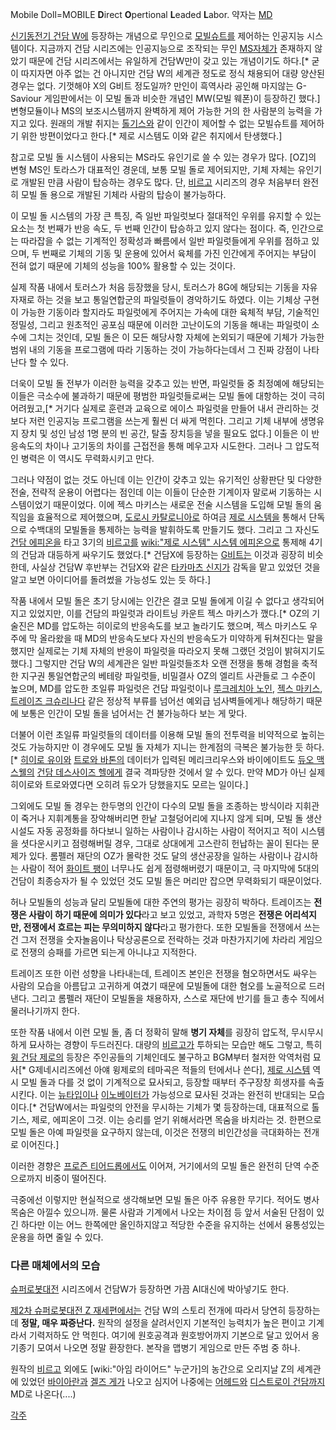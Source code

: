 Mobile Doll=MOBILE '''D'''irect '''O'''pertional '''L'''eaded '''L'''abor. 약자는 [[MD]]

[[신기동전기 건담 W]]에 등장하는 개념으로 무인으로 [[모빌슈트]]를 제어하는 인공지능 시스템이다. 지금까지 건담 시리즈에는 인공지능으로 조작되는 무인 [[MS]]자체가 존재하지 않았기 때문에 건담 시리즈에서는 유일하게 건담W만이 갖고 있는 개념이기도 하다.[* 굳이 따지자면 아주 없는 건 아니지만 건담 W의 세계관 정도로 정식 채용되어 대량 양산된 경우는 없다. 기껏해야 X의 G비트 정도일까? 만인이 흑역사라 공인해 마지않는 G-Saviour 게임판에서는 이 모빌 돌과 비슷한 개념인 MW(모빌 웨폰)이 등장하긴 했다.] 변형모듈이나 MS의 보조시스템까지 완벽하게 제어 가능한 거의 한 사람분의 능력을 가지고 있다. 원래의 개발 취지는 [[톨기스]]와 같이 인간이 제어할 수 없는 모빌슈트를 제어하기 위한 방편이었다고 한다.[* 제로 시스템도 이와 같은 취지에서 탄생했다.]

참고로 모빌 돌 시스템이 사용되는 MS라도 유인기로 쓸 수 있는 경우가 많다. [OZ]의 변형 MS인 토라스가 대표적인 경운데, 보통 모빌 돌로 제어되지만, 기체 자체는 유인기로 개발된 만큼 사람이 탑승하는 경우도 많다. 단, [[비르고]] 시리즈의 경우 처음부터 완전히 모빌 돌 용으로 개발된 기체라 사람의 탑승이 불가능하다.

이 모빌 돌 시스템의 가장 큰 특징, 즉 일반 파일럿보다 절대적인 우위를 유지할 수 있는 요소는 첫 번째가 반응 속도, 두 번째 인간이 탑승하고 있지 않다는 점이다. 즉, 인간으로는 따라잡을 수 없는 기계적인 정확성과 빠름에서 일반 파일럿들에게 우위를 점하고 있으며, 두 번째로 기체의 기동 및 운용에 있어서 육체를 가진 인간에게 주어지는 부담이 전혀 없기 때문에 기체의 성능을 100% 활용할 수 있는 것이다.

실제 작품 내에서 토러스가 처음 등장했을 당시, 토러스가 8G에 해당되는 기동을 자유자재로 하는 것을 보고 통일연합군의 파일럿들이 경악하기도 하였다. 이는 기체상 구현이 가능한 기동이라 할지라도 파일럿에게 주어지는 가속에 대한 육체적 부담, 기술적인 정밀성, 그리고 원초적인 공포심 때문에 이러한 고난이도의 기동을 해내는 파일럿이 소수에 그치는 것인데, 모빌 돌은 이 모든 해당사항 자체에 논외되기 때문에 기체가 가능한 범위 내의 기동을 프로그램에 따라 기동하는 것이 가능하다는데서 그 진짜 강점이 나타난다 할 수 있다.

더욱이 모빌 돌 전부가 이러한 능력을 갖추고 있는 반면, 파일럿들 중 최정예에 해당되는 이들은 극소수에 불과하기 때문에 평범한 파일럿들로써는 모빌 돌에 대항하는 것이 극히 어려웠고,[* 거기다 실제로 훈련과 교육으로 에이스 파일럿을 만들어 내서 관리하는 것보다 저런 인공지능 프로그램을 쓰는게 훨씬 더 싸게 먹힌다. 그리고 기체 내부에 생명유지 장치 및 성인 남성 1명 분의 빈 공간, 탈출 장치등을 넣을 필요도 없다.] 이들은 이 반응속도의 차이나 고기동의 차이를 근접전을 통해 메우고자 시도한다. 그러나 그 압도적인 병력은 이 역시도 무력화시키고 만다.

그러나 약점이 없는 것도 아닌데 이는 인간이 갖추고 있는 유기적인 상황판단 및 다양한 전술, 전략적 운용이 어렵다는 점인데 이는 이들이 단순한 기계이자 말로써 기동하는 시스템이었기 때문이었다. 이에 젝스 마키스는 새로운 전술 시스템을 도입해 모빌 돌의 움직임을 효율적으로 제어했으며, [[도로시 카탈로니아]]로 하여금 [[제로 시스템]]을 통해서 단독으로 수백대의 모빌돌을 통제하는 능력을 발휘하도록 만들기도 했다. 그리고 그 자신도 [[건담 에피온]]을 타고 3기의 [[비르고]]를 [[wiki:"제로 시스템" 시스템 에피온]]으로 통제해 4기의 건담과 대등하게 싸우기도 했었다.[* 건담X에 등장하는 [[G비트]]는 이것과 굉장히 비슷한데, 사실상 건담W 후반부는 건담X와 같은 [[타카마츠 신지]]가 감독을 맡고 있었던 것을 알고 보면 아이디어를 돌려썼을 가능성도 있는 듯 하다.]

작품 내에서 모빌 돌은 초기 당시에는 인간은 결코 모빌 돌에게 이길 수 없다고 생각되어지고 있었지만, 이를 건담의 파일럿과 라이트닝 카운트 젝스 마키스가 깼다.[* OZ의 기술진은 MD를 압도하는 히이로의 반응속도를 보고 놀라기도 했으며, 젝스 마키스도 우주에 막 올라왔을 때 MD의 반응속도보다 자신의 반응속도가 미약하게 뒤쳐진다는 말을 했지만 실제로는 기체 자체의 반응이 파일럿을 따라오지 못해 그랬던 것임이 밝혀지기도 했다.] 그렇지만 건담 W의 세계관은 일반 파일럿들조차 오랜 전쟁을 통해 경험을 축적한 지구권 통일연합군의 베테랑 파일럿들, 비밀결사 OZ의 엘리트 사관들로 그 수준이 높으며, MD를 압도한 초일류 파일럿은 건담 파일럿이나 [[루크레치아 노인]], [[젝스 마키스]], [[트레이즈 크슈리나다]] 같은 정상적 부류를 넘어선 예외급 넘사벽들에게나 해당하기 때문에 보통은 인간이 모빌 돌을 넘어서는 건 불가능하다 보는 게 맞다. 

더불어 이런 초일류 파일럿들의 데이터를 이용해 모빌 돌의 전투력을 비약적으로 높히는 것도 가능하지만 이 경우에도 모빌 돌 자체가 지니는 한계점의 극복은 불가능한 듯 하다.[* [[히이로 유이]]와 [[트로와 바톤]]의 데이터가 입력된 메리크리우스와 바이에이트도 [[듀오 맥스웰]]의 [[건담 데스사이즈 헬]]에게 결국 격파당한 것에서 알 수 있다. 만약 MD가 아닌 실제 히이로와 트로와였다면 오히려 듀오가 당했을지도 모르는 일이다.] 

그외에도 모빌 돌 경우는 한두명의 인간이 다수의 모빌 돌을 조종하는 방식이라 지휘관이 죽거나 지휘계통을 장악해버리면 한낱 고철덩어리에 지나지 않게 되며, 모빌 돌 생산시설도 자동 공정화를 하다보니 일하는 사람이나 감시하는 사람이 적어지고 적이 시스템을 셧다운시키고 점령해버릴 경우, 그대로 상대에게 고스란히 헌납하는 꼴이 된다는 문제가 있다. 롬펠러 재단의 OZ가 몰락한 것도 달의 생산공장을 일하는 사람이나 감시하는 사람이 적어 [[화이트 팽]]이 너무나도 쉽게 점령해버렸기 때문이고, 극 마지막에 5대의 건담이 최종승자가 될 수 있었던 것도 모빌 돌은 머리만 잡으면 무력화되기 때문이었다.

허나 모빌돌의 성능과 달리 모빌돌에 대한 주연의 평가는 굉장히 박하다. 트레이즈는 '''전쟁은 사람이 하기 때문에 의미가 있다'''라고 보고 있었고, 과학자 5명은 '''전쟁은 어리석지만, 전쟁에서 흐르는 피는 무의미하지 않다'''라고 평가한다. 또한 모빌돌을 전쟁에서 쓰는 건 그저 전쟁을 숫자놀음이나 탁상공론으로 전락하는 것과 마찬가지기에 차라리 게임으로 전쟁의 승패를 가르면 되는게 아니냐고 지적한다.

트레이즈 또한 이런 성향을 나타내는데, 트레이즈 본인은 전쟁을 혐오하면서도 싸우는 사람의 모습을 아름답고 고귀하게 여겼기 때문에 모빌돌에 대한 혐오를 노골적으로 드러낸다. 그리고 롬펠러 재단이 모빌돌을 채용하자, 스스로 재단에 반기를 들고 총수 직에서 물러나기까지 한다.

또한 작품 내에서 이런 모빌 돌, 좀 더 정확히 말해 '''병기 자체'''를 굉장히 압도적, 무시무시하게 묘사하는 경향이 두드러진다. 대량의 [[비르고]]가 투하되는 모습만 해도 그렇고, 특히 [[윙 건담 제로]]의 등장은 주인공들의 기체인데도 불구하고 BGM부터 철저한 악역처럼 묘사[* G제네시리즈에선 아얘 윙제로의 테마곡은 적들의 턴에서나 쓴다], [[제로 시스템]] 역시 모빌 돌과 다를 것 없이 기계적으로 묘사되고, 등장할 때부터 주구장창 희생자를 속출시킨다. 이는 [[뉴타입]]이나 [[이노베이터]]가 가능성으로 묘사된 것과는 완전히 반대되는 모습이다.[* 건담W에서는 파일럿의 안전을 무시하는 기체가 몇 등장하는데, 대표적으로 톨기스, 제로, 에피온이 그것. 이는 승리를 얻기 위해서라면 목숨을 바치라는 것. 한편으로 모빌 돌은 아예 파일럿을 요구하지 않는데, 이것은 전쟁의 비인간성을 극대화하는 전개로 이어진다.]

이러한 경향은 [[프로즌 티어드롭]]에서도 이어져, 거기에서의 모빌 돌은 완전히 단역 수준으로까지 비중이 떨어진다. 

극중에선 이렇지만 현실적으로 생각해보면 모빌 돌은 아주 유용한 무기다. 적어도 병사 목숨은 아낄수 있으니까. 물론 사람과 기계에서 나오는 차이점 등 앞서 서술된 단점이 있긴 하다만 이는 어느 한쪽에만 올인하지않고 적당한 수준을 유지하는 선에서 융통성있는 운용을 하면 줄일 수 있다.

=== 다른 매체에서의 모습 ===
[[슈퍼로봇대전]] 시리즈에서 건담W가 등장하면 가끔 AI대신에 박아넣기도 한다. 

[[제2차 슈퍼로봇대전 Z 재세편]]에서는 건담 W의 스토리 전개에 따라서 당연히 등장하는데 '''정말, 매우 짜증난다.''' 원작의 설정을 살려서인지 기본적인 능력치가 높은 편이고 기계라서 기력저하도 안 먹힌다. 여기에 원호공격과 원호방어까지 기본으로 달고 있어서 옹기종기 모여서 나오면 정말 환장한다. 본작을 맵병기 게임으로 만든 주범 중 하나.

원작의 [[비르고]] 외에도 [wiki:"아임 라이어드" 누군가]의 농간으로 오리지날 Z의 세계관에 있었던 [[바이아란]]과 [[겔즈 게]]가 나오고 심지어 나중에는 [[어헤드]]와 [[디스트로이 건담]]까지 MD로 나온다(....)

[[각주]]
